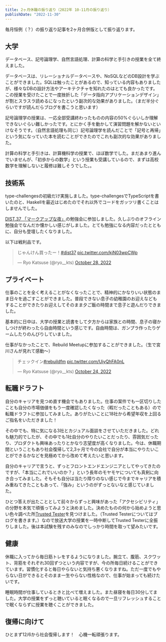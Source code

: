 ```yaml
---
title: 2ヶ月休職の振り返り（2022年 10-11月の振り返り）
publishDate: "2022-11-30"
---
```



毎月恒例（？）の振り返り記事を2ヶ月合併版として振り返ります。

## 大学

データベース、記号論理学、自然言語処理、計算の科学と手引きの授業を全て終えました。

データベースは、リレーショナルデータベースや、NoSQLなどのDB設計を学ぶことができました。SQLは触ったことがあるので、知っている内容もありましたが、様々なDBの設計方法やアーキテクチャを知れたのはとても良かったです。この授業を受けたことで一度挫折した「データ指向アプリケーションデザイン」が割とスラスラ読めるになったという副次的な効果がありました。（まだ半分ぐらいですが読んだらブログを書こうと思います）

<LinkCard url="https://www.amazon.co.jp/-/en/Martin-Kleppmann/dp/4873118700" />

記号論理学の授業は、一応全部受講終わったものの内容の50%ぐらいしか理解できないぐらい難しかったです。とにかく手を動かして演習問題を解かないといけなそうです。（自然言語処理も同じ）記号論理学を読んだことで「記号と再帰」という気になっていた本を読むことができたのでこれも副次的な効果がありました。

<LinkCard url="https://www.amazon.co.jp/-/en/%E7%94%B0%E4%B8%AD-%E4%B9%85%E7%BE%8E%E5%AD%90/dp/4130802569" />

計算の科学と手引きは、計算機科学の授業で、ほぼ数学でした。まだあまり進んでいませんが、「初歩からの数学」という授業も受講しているので、まずは高校数学を理解しないと履修は難しそうでした。。

## 技術系

type-challengesの初級だけ実施しました。type-challengesでTypeScriptを書いたのと、Haskellを最近はじめたのでそれ以外でコードをガッツリ書くことはしませんでした。


<LinkCard url="https://ryokatsu.dev/blog/2022/1017" />

[DIST.37 「マークアップな夜」](https://dist.connpass.com/event/261960/)の勉強会に参加しました。久しぶりのオフライン勉強会でなんだか懐かしい感じがしました。とても勉強になる内容だったとともに、自分も登壇したくなりました。


以下は戦利品です。
<blockquote class="twitter-tweet"><p lang="ja" dir="ltr">じゃんけん買ったー！<a href="https://twitter.com/hashtag/dist37?src=hash&amp;ref_src=twsrc%5Etfw">#dist37</a> <a href="https://t.co/kjN03wpCWp">pic.twitter.com/kjN03wpCWp</a></p>&mdash; Ryo Katsuse (@ryo__kts) <a href="https://twitter.com/ryo__kts/status/1585962166838263808?ref_src=twsrc%5Etfw">October 28, 2022</a></blockquote> <script async src="https://platform.twitter.com/widgets.js" charset="utf-8"></script>

## プライベート

仕事のことを全く考えることがなくなったことで、精神的にかなりいい状態のまま日々を過ごすことができました。普段できない息子の幼稚園のお迎えなどもすることができたりお迎えしてそのまま夕ご飯の時間まで息子と遊んだりできました。

基本的に日中は、大学の授業と読書をして夕方からは家族との時間、息子の寝かしつけが終わったら自由時間という感じです。自由時間は、ガンプラ作ったりゲームしたりのんびりしていました。

仕事がなかったことで、Rebuild Meetupに参加することができました。（生で宮川さんが見れて感動〜）

<blockquote class="twitter-tweet"><p lang="ja" dir="ltr">チェックイン<a href="https://twitter.com/hashtag/rebuildfm?src=hash&amp;ref_src=twsrc%5Etfw">#rebuildfm</a> <a href="https://t.co/UiyQhFA0nL">pic.twitter.com/UiyQhFA0nL</a></p>&mdash; Ryo Katsuse (@ryo__kts) <a href="https://twitter.com/ryo__kts/status/1584474524392640512?ref_src=twsrc%5Etfw">October 24, 2022</a></blockquote> <script async src="https://platform.twitter.com/widgets.js" charset="utf-8"></script>


## 転職ドラフト
自分のキャリアを見つめ直す機会でもありました。仕事の案件でも一区切りしたことも自分の市場価値をもう一度確認したくなった（暇だったこともある）ので転職ドラフトに参加してみました。ありがたいことに18社から希望年収を上回るご指名をいただきました！

その中でも、特に気になる3社とカジュアル面談をさせていただきました。どれも魅力的でしたが、その中でも1社自分のやりたいことだったり、雰囲気だったり、プロダクトも興味あったりとかなり志望度が高くなりました。今は、休職期間ということもあり社会復帰して2,3ヶ月で今の会社で自分が本当にやりたいことができるかなどを見極めてから改めて考えたいと思います。

自分のキャリアで言うと、ずっとフロントエンドエンジニアとしてやってきたのですが、「本当にこれでいいのか？」という長年のモヤモヤについても真剣に向き合ってみました。そもそも自分は当たり障りのない感じで今までキャリアを積み重ねてきたこともあって、「強み」というのがずっとないなと感じていました。

ひとつ答えが出たこととして前々からずっと興味があった「アクセシビリティ」の分野を本気で頑張ってみようと決めました。決めたものの何から始めようと思い色々調べた所[Trusted Tester](https://training.section508testing.net/)を見つけました。（Trusted Testerについてはブログを書きます。）なので放送大学の授業を一時中断してTrusted Testerに全振りしました。後は本試験を残すのみなのでしっかり時間を取って望みたいです。

## 健康

休職に入ってから毎日筋トレをするようになりました。腕立て、腹筋、スクワット、背筋をそれぞれ30回ずつという内容ですが、今の所毎日続けることができています。習慣化すると毎日やらないと気持ち悪くなりますね。ただ一度でもやらない日ができるとそのまま一生やらない性格なので、仕事が始まっても続けたいです。

睡眠時間が仕事しているときと比べて増えました。また昼寝を毎日30分してました。大学の授業をずっと聴いていると眠くなるので一旦リフレッシュすることで眠くならずに授業を聴くことができました。

## 復帰に向けて

ひとまず12/6から社会復帰します！　心機一転頑張ります。

